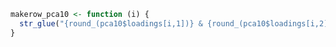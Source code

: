 
```r
makerow_pca10 <- function (i) {
  str_glue("{round_(pca10$loadings[i,1])} & {round_(pca10$loadings[i,2])} & {round_(pca10$loadings[i,5])} & {round_(pca10$loadings[i,4])} & {round_(pca10$loadings[i,3])}")
}
```

\begin{table}[htp]
\centering
\begin{threeparttable}[htp]
\caption{Principal component loadings for 10 personality items}
\label{table:3}
\begin{tabular}{lrrrrr}
\toprule
&
PC1 &
PC2 &
PC3 &
PC4 &
PC5 \\
\midrule
Item A (Extraversion) & `r makerow_pca10(1)` \\
Item B ($\neg$Extraversion) & `r makerow_pca10(2)` \\
Item D ($\neg$Conscientiousness) & `r makerow_pca10(3)` \\
Item F (Conscientiousness) & `r makerow_pca10(4)` \\
Item G (Openness) & `r makerow_pca10(5)` \\
Item H ($\neg$Openness)& `r makerow_pca10(6)` \\
Item K (Neuroticism) & `r makerow_pca10(7)` \\
Item L ($\neg$Neuroticism) & `r makerow_pca10(8)` \\
Item N (Agreeableness) & `r makerow_pca10(9)` \\
Item O ($\neg$Agreeableness) & `r makerow_pca10(10)` \\
\midrule
\bottomrule
\end{tabular}
\begin{tablenotes}
\item Rotation method: Varimax. Number of components forced to 5. 
\item Total explained variance: `r round(pca10$Vaccounted[3,5] * 100, digits = 2)` \%.
\item Data source: \protect\hyperlink{ref-gles2021}{GLES 2021}.
\end{tablenotes}
\end{threeparttable}
\end{table}